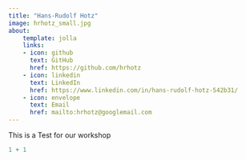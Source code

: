 ```yaml
---
title: "Hans-Rudolf Hotz"
image: hrhotz_small.jpg
about:
    template: jolla
    links:
    - icon: github
      text: GitHub
      href: https://github.com/hrhotz
    - icon: linkedin
      text: LinkedIn
      href: https://www.linkedin.com/in/hans-rudolf-hotz-542b31/
    - icon: envelope
      text: Email
      href: mailto:hrhotz@googlemail.com
---
```


This is a Test for our workshop


```r
1 + 1
```
